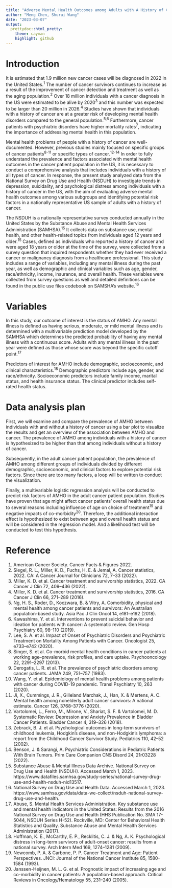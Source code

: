 ---
title: "Adverse Mental Health Outcomes among Adults with A History of Cancer in the United States"
author: "Meng Chen, Shurui Wang"
date: "2023-03-07"
output:
  prettydoc::html_pretty:
    theme: cayman
    highlight: github
---

# Introduction

It is estimated that 1.9 million new cancer cases will be diagnosed in 2022 in the United States.<sup>1</sup> The number of cancer survivors continues to increase as a result of the improvement of cancer detection and treatment as well as the aging population.<sup>2</sup> Over 18 million individuals with a cancer diagnosis in the US were estimated to be alive by 2020<sup>3</sup> and this number was expected to be larger than 20 million in 2026.<sup>4</sup> Studies have shown that individuals with a history of cancer are at a greater risk of developing mental health disorders compared to the general population.<sup>5,6</sup> Furthermore, cancer patients with psychiatric disorders have higher mortality rates<sup>7</sup>, indicating the importance of addressing mental health in this population.

Mental health problems of people with a history of cancer are well-documented. However, previous studies mainly focused on specific groups of cancer patients<sup>8-11</sup> or specific types of cancer.<sup>12-14</sup> In order to fully understand the prevalence and factors associated with mental health outcomes in the cancer patient population in the US, it is necessary to conduct a comprehensive analysis that includes individuals with a history of all types of cancer. In response, the present study analyzed data from the National Survey on Drug Use and Health (NSDUH) to investigate trends in depression, suicidality, and psychological distress among individuals with a history of cancer in the US, with the aim of evaluating adverse mental health outcomes among various subgroups and identifying potential risk factors in a nationally representative US sample of adults with a history of cancer.

The NSDUH is a nationally representative survey conducted annually in the United States by the Substance Abuse and Mental Health Services Administration (SAMHSA).<sup>15</sup> It collects data on substance use, mental health, and other health-related topics from individuals aged 12 years and older.<sup>15</sup> Cases, defined as individuals who reported a history of cancer and were aged 18 years or older at the time of the survey, were collected from a survey question that inquired respondents whether they had ever received a cancer or malignancy diagnosis from a healthcare professional. This study includes a range of variables, including any mental illness during the past year, as well as demographic and clinical variables such as age, gender, race/ethnicity, income, insurance, and overall health. These variables were collected from survey questions as well and detailed definitions can be found in the public use files codebook on SAMSHA’s website.<sup>16</sup>

# Variables

In this study, our outcome of interest is the status of AMHO. Any mental illness is defined as having serious, moderate, or mild mental illness and is determined with a multivariable prediction model developed by the SAMHSA which determines the predicted probability of having any mental illness with a continuous score. Adults with any mental illness in the past year were defined as those whose score was beyond the specific cutoff point.<sup>17</sup>

Predictors of interest for AMHO include demographic, socioeconomic, and clinical characteristics.<sup>18</sup> Demographic predictors include age, gender, and race/ethnicity. Socioeconomic predictors include family income, marital status, and health insurance status. The clinical predictor includes self-rated health status. 

# Data analysis plan

First, we will examine and compare the prevalence of AMHO between individuals with and without a history of cancer using a bar plot to visualize the results and get an overview of the association between AMHO and cancer. The prevalence of AMHO among individuals with a history of cancer is hypothesized to be higher than that among individuals without a history of cancer.

Subsequently, in the adult cancer patient population, the prevalence of AMHO among different groups of individuals divided by different demographic, socioeconomic, and clinical factors to explore potential risk factors. Since there are too many factors, a loop will be written to conduct the visualization.

Finally, a multivariable logistic regression analysis will be conducted to predict risk factors of AMHO in the adult cancer patient population. Studies have proven that age might affect cancer patients’ overall health status due to several reasons including influence of age on choice of treatment<sup>19</sup> and negative impacts of co-morbidity<sup>20</sup>. Therefore, the additional interaction effect is hypothesized to exist between age and overall health status and will be considered in the regression model. And a likelihood test will be conducted to test this hypothesis. 

# Reference

1. 	American Cancer Society. Cancer Facts & Figures 2022.
2. 	Siegel, R. L., Miller, K. D., Fuchs, H. E. & Jemal, A. Cancer statistics, 2022. CA: A Cancer Journal for Clinicians 72, 7–33 (2022).
3. 	Miller, K. D. et al. Cancer treatment and survivorship statistics, 2022. CA Cancer J Clin 72, 409–436 (2022).
4. 	Miller, K. D. et al. Cancer treatment and survivorship statistics, 2016. CA Cancer J Clin 66, 271–289 (2016).
5. 	Ng, H. S., Roder, D., Koczwara, B. & Vitry, A. Comorbidity, physical and mental health among cancer patients and survivors: An Australian population-based study. Asia Pac J Clin Oncol 14, e181–e192 (2018).
6. 	Kawashima, Y. et al. Interventions to prevent suicidal behavior and ideation for patients with cancer: A systematic review. Gen Hosp Psychiatry 60, 98–110 (2019).
7. 	Lee, S. A. et al. Impact of Onset of Psychiatric Disorders and Psychiatric Treatment on Mortality Among Patients with Cancer. Oncologist 25, e733–e742 (2020).
8. 	Singer, S. et al. Co-morbid mental health conditions in cancer patients at working age--prevalence, risk profiles, and care uptake. Psychooncology 22, 2291–2297 (2013).
9. 	Derogatis, L. R. et al. The prevalence of psychiatric disorders among cancer patients. JAMA 249, 751–757 (1983).
10.   Wang, Y. et al. Epidemiology of mental health problems among patients with cancer during COVID-19 pandemic. Transl Psychiatry 10, 263 (2020).
11.   Ji, X., Cummings, J. R., Gilleland Marchak, J., Han, X. & Mertens, A. C. Mental health among nonelderly adult cancer survivors: A national estimate. Cancer 126, 3768–3776 (2020).
12.   Vartolomei, L., Ferro, M., Mirone, V., Shariat, S. F. & Vartolomei, M. D. Systematic Review: Depression and Anxiety Prevalence in Bladder Cancer Patients. Bladder Cancer 4, 319–326 (2018).
13.   Zebrack, B. J. et al. Psychological outcomes in long-term survivors of childhood leukemia, Hodgkin’s disease, and non-Hodgkin’s lymphoma: a report from the Childhood Cancer Survivor  Study. Pediatrics 110, 42–52 (2002).
14.   Benson, J. & Sarangi, A. Psychiatric Considerations in Pediatric Patients With Brain Tumors. Prim Care Companion CNS Disord 24, 21r03228 (2022).
15.   Substance Abuse & Mental Illness Data Archive. National Survey on Drug Use and Health (NSDUH). Accessed March 1, 2023. https://www.datafiles.samhsa.gov/study-series/national-survey-drug-use-and-health-nsduh-nid13517.
16.   National Survey on Drug Use and Health Data. Accessed March 1, 2023. https://www.samhsa.gov/data/data-we-collect/nsduh-national-survey-drug-use-and-health.
17.   Abuse, S. Mental Health Services Administration. Key substance use and mental health indicators in the United States: Results from the 2016 National Survey on Drug Use and Health (HHS Publication No. SMA 17-5044, NSDUH Series H-52). Rockville, MD: Center for Behavioral Health Statistics and Quality. Substance Abuse and Mental Health Services Administration (2017).
18.   Hoffman, K. E., McCarthy, E. P., Recklitis, C. J. & Ng, A. K. Psychological distress in long-term survivors of adult-onset cancer: results from a national survey. Arch Intern Med 169, 1274–1281 (2009).
19.   Newcomb, P. A. & Carbone, P. P. Cancer Treatment and Age: Patient Perspectives. JNCI: Journal of the National Cancer Institute 85, 1580–1584 (1993).
20.   Janssen-Heijnen, M. L. G. et al. Prognostic impact of increasing age and co-morbidity in cancer patients: A population-based approach. Critical Reviews in Oncology/Hematology 55, 231–240 (2005).





